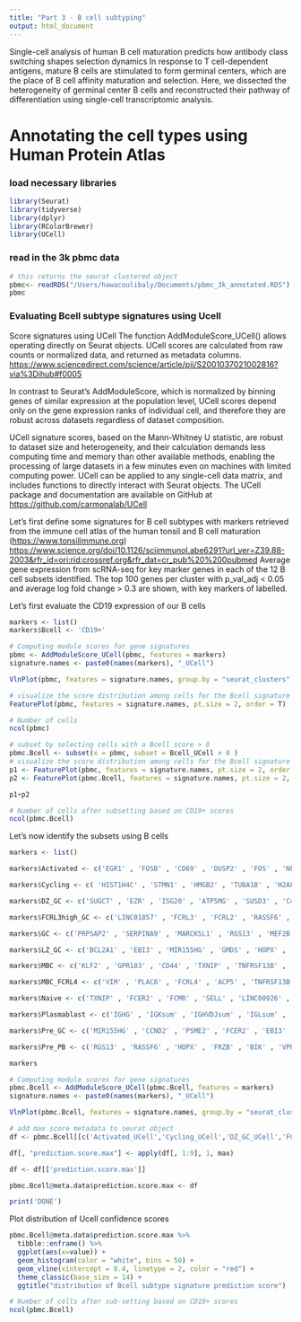 ```yaml
---
title: "Part 3 - B cell subtyping"
output: html_document
---
```


Single-cell analysis of human B cell maturation predicts how antibody class switching shapes selection dynamics In response to T cell-dependent antigens, mature B cells are stimulated to form germinal centers, which are the place of B cell affinity maturation and selection. Here, we dissected the heterogeneity of germinal center B cells and reconstructed their pathway of differentiation using single-cell transcriptomic analysis.

# Annotating the cell types using Human Protein Atlas

### load necessary libraries

```r
library(Seurat)
library(tidyverse)
library(dplyr)
library(RColorBrewer)
library(UCell)
```

### read in the 3k pbmc data

```r
# this returns the seurat clustered object
pbmc<- readRDS("/Users/hawacoulibaly/Documents/pbmc_3k_annotated.RDS")
pbmc
```

### Evaluating Bcell subtype signatures using Ucell

Score signatures using UCell The function AddModuleScore_UCell() allows operating directly on Seurat objects. UCell scores are calculated from raw counts or normalized data, and returned as metadata columns. <https://www.sciencedirect.com/science/article/pii/S2001037021002816?via%3Dihub#f0005>

In contrast to Seurat's AddModuleScore, which is normalized by binning genes of similar expression at the population level, UCell scores depend only on the gene expression ranks of individual cell, and therefore they are robust across datasets regardless of dataset composition.

UCell signature scores, based on the Mann-Whitney U statistic, are robust to dataset size and heterogeneity, and their calculation demands less computing time and memory than other available methods, enabling the processing of large datasets in a few minutes even on machines with limited computing power. UCell can be applied to any single-cell data matrix, and includes functions to directly interact with Seurat objects. The UCell package and documentation are available on GitHub at <https://github.com/carmonalab/UCell>

Let's first define some signatures for B cell subtypes with markers retrieved from the immune cell atlas of the human tonsil and B cell maturation (<https://www.tonsilimmune.org>) <https://www.science.org/doi/10.1126/sciimmunol.abe6291?url_ver=Z39.88-2003&rfr_id=ori:rid:crossref.org&rfr_dat=cr_pub%20%200pubmed> Average gene expression from scRNA-seq for key marker genes in each of the 12 B cell subsets identified. The top 100 genes per cluster with p_val_adj \< 0.05 and average log fold change \> 0.3 are shown, with key markers of labelled.

Let's first evaluate the CD19 expression of our B cells

```r
markers <- list()
markers$Bcell <- 'CD19+'

# Computing module scores for gene signatures
pbmc <- AddModuleScore_UCell(pbmc, features = markers)
signature.names <- paste0(names(markers), "_UCell")

VlnPlot(pbmc, features = signature.names, group.by = "seurat_clusters")
```

```r
# visualize the score distribution among cells for the Bcell signature
FeaturePlot(pbmc, features = signature.names, pt.size = 2, order = T)
```

```r
# Number of cells
ncol(pbmc)
```

```r
# subset by selecting cells with a Bcell score > 0
pbmc.Bcell <- subset(x = pbmc, subset = Bcell_UCell > 0 )
# visualize the score distribution among cells for the Bcell signature
p1 <- FeaturePlot(pbmc, features = signature.names, pt.size = 2, order = T)
p2 <- FeaturePlot(pbmc.Bcell, features = signature.names, pt.size = 2, order = T)

p1+p2
```

```r
# Number of cells after subsetting based on CD19+ scores
ncol(pbmc.Bcell)
```

Let's now identify the subsets using B cells

```r
markers <- list()

markers$Activated <- c('EGR1' , 'FOSB' , 'CD69' , 'DUSP2' , 'FOS' , 'NFKBIA' , 'IER2' , 'JUN' , 'PPP1R15A' , 'ZFP36' , 'DUSP1' , 'NR4A2' , 'JUNB' , 'NR4A1' , 'CD83' , 'BCL2A1' , 'KLF6' , 'TNFAIP3' , 'CDKN1A' , 'CSRNP1' , 'MIR155HG' , 'JUND' , 'NFKBID' , 'TUBA1A' , 'NFKBIZ' , 'YPEL5' , 'AC103591.3' , 'TSC22D3' , 'BTG2' , 'GPR183' , 'KDM6B' , 'MYADM' , 'MYC' , 'CXCR4' , 'PNRC1' , 'SLC2A3' , 'AC245014.3' , 'THAP2' , 'ZNF331' , 'NR4A3' , 'IRF2BP2' , 'IL6' , 'SERTAD1' , 'CCNL1' , 'PHACTR1' , 'GADD45B' , 'ZFP36L1' , 'ARL4A' , 'EIF1' , 'ZBTB10' , 'CD44' , 'ZFAND5' , 'FDCSP' , 'CYCS' , 'MCL1' , 'KLF2' , 'H3F3B' , 'AC007952.4' , 'HLA-A' , 'REL' , 'CD55' , 'RBKS' , 'DDX3X' , 'ZFP36L2' , 'CCR7' , 'MAP3K8' , 'CHMP1B' , 'SNX9' , 'DNAJA1' , 'TNF' , 'PMAIP1' , 'IRF1' , 'PIM3' , 'TAGAP' , 'EGR3' , 'KLF10' , 'CCNH' , 'SAT1' , 'BTG1' , 'SRSF5' , 'ATP2B1-AS1' , 'DDX3Y' , 'LDLRAD4' , 'IFRD1' , 'ADGRE5' , 'SRGN' , 'DDIT3' , 'IDS' , 'IRF4' , 'DDX5' , 'FTH1' , 'EMP3' , 'NFKBIB' , 'NFKB2' , 'PTGER4' , 'NUP58' , 'AREG' , 'SNHG15' , 'AF213884.3' , 'RASGEF1B' , 'HLA-DQB1')

markers$Cycling <- c( 'HIST1H4C' , 'STMN1' , 'HMGB2' , 'TUBA1B' , 'H2AFZ' , 'TUBB' , 'UBE2C' , 'HMGN2' , 'DUT' , 'TYMS' , 'TUBB4B' , 'HMGB1' , 'MKI67' , 'PTTG1' , 'TOP2A' , 'NUSAP1' , 'DEK' , 'H2AFV' , 'CENPF' , 'CKS2' , 'SMC4' , 'CDC20' , 'TK1' , 'MCM7' , 'CENPM' , 'PCNA' , 'H2AFX' , 'CDK1' , 'CDKN3' , 'HIST1H1B' , 'CDCA7' , 'CCNB2' , 'DNMT1' , 'RANBP1' , 'GAPDH' , 'BIRC5' , 'CKS1B' , 'DHFR' , 'JPT1' , 'PLK1' , 'GINS2' , 'HMGA1' , 'AURKB' , 'TPX2' , 'FABP5' , 'RAN' , 'CCNB1' , 'CENPU' , 'ZWINT' , 'H2AFY' , 'KPNA2' , 'CDCA3' , 'PCLAF' , 'KIF22' , 'SLBP' , 'MRPL51' , 'TMPO' , 'LDHA' , 'PTMA' , 'ASF1B' , 'CARHSP1' , 'CENPW' , 'SNRPD1' , 'SIVA1' , 'CCNA2' , 'MYBL2' , 'SNRPG' , 'ANP32B' , 'HIST1H3B' , 'HMGN1' , 'MCM3' , 'GSTP1' , 'LMNB1' , 'SLC25A5' , 'ASPM' , 'CALM3' , 'COX8A' , 'KIFC1' , 'TPI1' , 'TUBA1C' , 'NUCKS1' , 'UHRF1' , 'CALM2' , 'RPA3' , 'RRM1' , 'CBX3' , 'MCM4' , 'CENPE' , 'UBE2S' , 'FEN1' , 'PRDX3' , 'PKM' , 'SMC2' , 'PPIA' , 'CDCA8' , 'ANP32E' , 'MAD2L1' , 'CLSPN' , 'MND1' , 'HIST1H1E' , 'DNAJC9')

markers$DZ_GC <- c('SUGCT' , 'EZR' , 'ISG20' , 'ATP5MG' , 'SUSD3' , 'C4orf3' , 'BACH2' , 'CD27' , 'LTB' , 'SEC14L1' , 'MME' , 'NEIL1' , 'LSM10' , 'DYNLL1' , 'CD79B' , 'USP53' , 'TCL1A' , 'SERF2' , 'AICDA' , 'ACTG1' , 'SH3TC1' , 'S100A10' , 'PRPSAP2' , 'ELL3' , 'LIMD2' , 'POU2AF1' , 'SLC2A5' , 'SYNE2' , 'BCAS4' , 'OAZ1' , 'COL9A3' , 'TCEA1' , 'CD38' , 'DCAF12' , 'DAAM1' , 'USP34' , 'BLOC1S6' , 'BCL7A' , 'SYBU' , 'UBE2J1' , 'PEX5' , 'STAG3' , 'HMGN2' , 'IL4R' , 'IRF8' , 'KMT2A' , 'MEF2B' , 'AC133065.1' , 'TPD52' , 'LAMTOR5' , 'MAP1LC3B' , 'TMEM156' , 'SRSF9' , 'PPP2R5C' , 'PMAIP1' , 'PPP2CA' , 'PIM1' , 'TKT' , 'POLD4' , 'RASSF6' , 'UCP2' , 'HDAC7' , 'LPP' , 'HMGN1' , 'CD81' , 'RUBCNL' , 'LINC01991' , 'AC023590.1' , 'EHMT1' , 'AC084033.3' , 'SMIM20' , 'IFT57' , 'RNGTT' , 'ITGAE' , 'DTX1' , 'RNF144B' , 'PPP1CC' , 'ANK1' , 'METAP2' , 'SLC25A5' , 'FOXP1' , 'TAGAP' , 'STK40' , 'HRK' , 'RBBP7' , 'GCSAM' , 'TBCA' , 'SMARCB1' , 'CDK13' , 'RRM2B' , 'LYPLAL1' , 'ARL2BP' , 'COX14' , 'TP53INP1' , 'YWHAB' , 'SMIM14' , 'PRDM15' , 'CLIC4' , 'DSTN' , 'CHMP7' , 'SNTA1')

markers$FCRL3high_GC <- c('LINC01857' , 'FCRL3' , 'FCRL2' , 'RASSF6' , 'IGHM' , 'SEMA4A' , 'RGS13' , 'EML6' , 'ZNF804A' , 'VPREB3' , 'MEF2B' , 'SIGLEC10' , 'SORL1' , 'RHEX' , 'FCRL5' , 'BIK' , 'SAMSN1' , 'KLHL6' , 'GSN' , 'POU2F2' , 'SERPINA9' , 'GCHFR' , 'ADA' , 'RGS10' , 'COL9A3' , 'FCRL4' , 'TCF4' , 'RGCC' , 'CD27' , 'LNPEP' , 'ZFP36L1' , 'AL158850.1' , 'ELL3' , 'MRNIP' , 'XIST' , 'CLEC2D' , 'RASA4' , 'ALOX5AP' , 'BACE2' , 'CTSH' , 'BCL6' , 'ZNF595' , 'TMEM243' , 'ITPR2' , 'CD70' , 'TNFRSF13C' , 'PIM2' , 'HSH2D' , 'TBC1D8' , 'ICAM3' , 'FAM129C' , 'AC104699.1' , 'CD72' , 'SOCS1' , 'BLNK' , 'LDLRAD4' , 'TTN' , 'PTPRCAP' , 'AC133065.1' , 'TRANK1' , 'STIM2' , 'DOK3' , 'PLEKHG1' , 'OGT' , 'ZNF581' , 'LPXN' , 'CCDC88A' , 'MBD4' , 'CD24' , 'MPEG1' , 'HECTD4' , 'PIM1' , 'FNBP1' , 'ITGB1' , 'KCNK12' , 'SIT1' , 'AC023590.1' , 'PPP1R14B' , 'BCAS4' , 'EBLN3P' , 'SLA' , 'DCAF12' , 'RGS1' , 'CD79B' , 'PIK3CD-AS2' , 'DENND6B' , 'ACADM' , 'DSTN' , 'SPIB' , 'CLEC17A' , 'DTX1' , 'FADS3' , 'PTRHD1' , 'PCED1B' , 'HCST' , 'ATP6V1E1' , 'GRN' , 'ST14' , 'FOXP1' , 'GOLGA8B' , 'ZNF106')

markers$GC <- c('PRPSAP2' , 'SERPINA9' , 'MARCKSL1' , 'RGS13' , 'MEF2B' , 'ELL3' , 'KLHL6' , 'LRMP' , 'LMO2' , 'CAMK1' , 'NEIL1' , 'MYO1E' , 'CD53' , 'HSPA1B' , 'HSPA6' , 'GMDS' , 'AC012368.1' , 'AC023590.1' , 'SMIM14' , 'DEF8' , 'VPREB3' , 'CD40' , 'DNAJC10' , 'DNAJB1' , 'LPP' , 'VNN2' , 'PHF6' , 'HMCES' , 'CD22' , 'PAG1' , 'FCRLA' , 'HSPA1A' , 'TOX' , 'HTR3A' , 'DHRS9' , 'BASP1' , 'SEMA4A' , 'SYNE2' , 'FGD6' , 'RFTN1' , 'LCK' , 'MCTP2' , 'SNAP23' , 'ACTG1' , 'LTB' , 'CTSH' , 'UCP2' , 'LCP1' , 'MS4A1' , 'GPR160' , 'SYPL1' , 'ZNF581' , 'LINC01857' , 'MTMR14' , 'RASL11A' , 'CCDC88A' , 'TMEM123' , 'SEL1L3' , 'TERF2IP' , 'BRWD1' , 'CPNE5' , 'HSPB1' , 'ALDH2' , 'LAT2' , 'CSK' , 'PLEK' , 'PLCG2' , 'GRHPR' , 'MBD4' , 'WIPF1' , 'ALOX5AP' , 'CPNE3' , 'SORL1' , 'SGK1' , 'CD38' , 'ACY3' , 'CUX1' , 'BPNT1' , 'RBM6' , 'LIMD2' , 'GPR18' , 'ACTR3' , 'HLA-DMB' , 'SYVN1' , 'SWAP70' , 'CNN2' , 'FERMT3' , 'BCL6' , 'GGA2' , 'TUBB3' , 'HOPX' , 'BACH2' , 'IRF8' , 'SERF2' , 'CD79B' , 'ZFAND6' , 'LYPLAL1' , 'ACAP2' , 'LAPTM5' , 'METAP2' , 'PARP1')

markers$LZ_GC <- c('BCL2A1' , 'EBI3' , 'MIR155HG' , 'GMDS' , 'HOPX' , 'TRAF4' , 'DUSP2' , 'PLEK' , 'BIRC3' , 'LMO2' , 'CD40' , 'VASP' , 'LCP1' , 'DDX21' , 'PRMT1' , 'SERPINA9' , 'ABRACL' , 'PKM' , 'BIK' , 'SMS' , 'HSP90AB1' , 'EIF5A' , 'RPL22L1' , 'FABP5' , 'CD83' , 'PRDX1' , 'OTULIN' , 'SYNGR2' , 'RGS13' , 'LDHA' , 'HSPA5' , 'RGS10' , 'FYTTD1' , 'MARCKSL1' , 'REL' , 'C1QBP' , 'NOP16' , 'PDIA6' , 'NFKBID' , 'RAB3GAP2' , 'MCOLN2' , 'CD82' , 'FCRL5' , 'SWAP70' , 'NCL' , 'MGLL' , 'MTHFD2' , 'HLA-DQA1' , 'NFKB2' , 'IL4I1' , 'TIMM13' , 'BATF' , 'ENO1' , 'NIN' , 'RFTN1' , 'ODC1' , 'CCDC28B' , 'RABGAP1L' , 'NHP2' , 'TMEM123' , 'RELB' , 'MDFIC' , 'PIM3' , 'PRDX6' , 'ZNF593' , 'HLA-DRB1' , 'PPA1' , 'PDIA4' , 'PARP1' , 'ATF5' , 'MYO1E' , 'NME1' , 'ARPC1B' , 'CTSH' , 'CCT3' , 'ATIC' , 'RAN' , 'NFKB1' , 'TRMT1' , 'HERPUD1' , 'BID' , 'HSPA8' , 'HLA-DRB5' , 'LCK' , 'CSTB' , 'CCT2' , 'IFRD2' , 'MRPL4' , 'SNX11' , 'LYSMD2' , 'DKC1' , 'HLA-DQB1' , 'LPCAT1' , 'SPIB' , 'NDUFAF8' , 'TIMM8B' , 'LRMP' , 'NPM1' , 'BASP1' , 'STAG3')

markers$MBC <- c('KLF2' , 'GPR183' , 'CD44' , 'TXNIP' , 'TNFRSF13B' , 'HLA-A' , 'ZFP36L2' , 'CD1C' , 'KLF6' , 'HLA-C' , 'ACP5' , 'CAPG' , 'FXYD5' , 'S100A4' , 'RPS29' , 'SAMSN1' , 'B2M' , 'CD24' , 'PARP15' , 'EMP3' , 'VIM' , 'TSC22D3' , 'RPS27' , 'PDE4B' , 'PNRC1' , 'BANK1' , 'CD48' , 'FCMR' , 'SESN3' , 'S100A6' , 'HLA-F' , 'IFITM1' , 'RPL38' , 'LY6E' , 'RPL34' , 'RNASET2' , 'IFITM2' , 'HLA-E' , 'LDLRAD4' , 'TOMM7' , 'ZFP36' , 'CRIP1' , 'RPS14' , 'RPL36' , 'CXCR4' , 'RPL30' , 'AHNAK' , 'HLA-B' , 'SP110' , 'SELL' , 'SARAF' , 'RGCC' , 'PDCD4' , 'ADGRE5' , 'PLAC8' , 'RPS21' , 'CLECL1' , 'RPL11' , 'RPL9' , 'RPL39' , 'PLP2' , 'RPL32' , 'ARHGAP24' , 'HLA-DPB1' , 'RPS28' , 'CD52' , 'RPL13' , 'DUSP4' , 'MALAT1' , 'PFDN5' , 'RPS25' , 'TCF4' , 'SIDT1' , 'TRBC2' , 'EML4' , 'IDS' , 'NOP53' , 'YPEL5' , 'LITAF' , 'RPS18' , 'RNF213' , 'RPL13A' , 'RPL35A')

markers$MBC_FCRL4 <- c('VIM' , 'PLAC8' , 'FCRL4' , 'ACP5' , 'TNFRSF13B' , 'TESC' , 'CAPG' , 'S100A4' , 'IFITM1' , 'S100A11' , 'FCRL5' , 'RAB31' , 'CD44' , 'CCDC50' , 'PTPN1' , 'DUSP4' , 'FLNA' , 'PLD4' , 'IFITM2' , 'CCR6' , 'COTL1' , 'HCK' , 'SH3BGRL3' , 'CD99' , 'SUB1' , 'S100A6' , 'PLP2' , 'EMP3' , 'GSN' , 'CRIP1' , 'CLECL1' , 'HLA-DPB1' , 'CD52' , 'GPR183' , 'HCST' , 'DDIT4' , 'RNASET2' , 'HLA-A' , 'FGR' , 'ENTPD1' , 'CLIC1' , 'LY6E' , 'CD82' , 'VSIR' , 'PYCARD' , 'B2M' , 'FGD2' , 'OSTN-AS1' , 'FXYD5' , 'CTSH' , 'ARL6IP5' , 'PTPRCAP' , 'LSP1' , 'BHLHE41' , 'VAMP5' , 'CD1C' , 'RNF213' , 'ZEB2' , 'ICAM3' , 'IFNGR1' , 'SEMA4D' , 'PREX1' , 'NCR3' , 'GRN' , 'CD48' , 'CELF2' , 'FTH1' , 'ZYX' , 'FCGR2B' , 'KIAA1551' , 'LGALS1' , 'ZBED2' , 'PARP15' , 'LITAF' , 'SP110' , 'HLA-E' , 'RAB24' , 'RAC2' , 'TYMP' , 'PSMB9' , 'TMSB4X' , 'HLA-C' , 'RUNX3' , 'BANK1' , 'SPIB' , 'TAP1' , 'PKIG' , 'CIB1' , 'GPR82' , 'SELENOW' , 'LIMK1' , 'HSH2D' , 'ITGAX' , 'ARHGAP9')

markers$Naive <- c('TXNIP' , 'FCER2' , 'FCMR' , 'SELL' , 'LINC00926' , 'KLF2' , 'IFITM2' , 'SARAF' , 'HVCN1' , 'IFITM1' , 'BANK1' , 'JUNB' , 'ZFP36L2' , 'CD72' , 'CXCR4' , 'S1PR1' , 'PDE4B' , 'HLA-E' , 'PLPP5' , 'TRBC2' , 'FXYD5' , 'C1orf162' , 'ADAM28' , 'ITGA4' , 'CLEC2B' , 'FAM129C' , 'ADK' , 'SLC2A3' , 'PLAC8' , 'CD69' , 'HLA-A' , 'CD52' , 'ITM2B' , 'ANXA6' , 'YBX3' , 'COL19A1' , 'CELF2' , 'TMEM2' , 'FCRL1' , 'BTG1' , 'SP100' , 'ZNF331' , 'PDLIM1' , 'TRAF3IP3' , 'LY6E' , 'B2M' , 'LINC02397' , 'CHI3L2' , 'RNASET2' , 'HLA-DPA1' , 'IFITM3' , 'CCR7' , 'VPS37B' , 'RASGRP2' , 'HLA-DPB1' , 'ARHGAP15' , 'LAIR1' , 'RALGPS2' , 'PARP15' , 'CCR6' , 'CR2' , 'LBH' , 'FTL' , 'HLA-DRA' , 'MTSS1' , 'SNX2' , 'TRIM22' , 'ARHGAP9' , 'GAPT' , 'HLA-DRB5' , 'BTLA' , 'CAMK1D' , 'PIK3IP1' , 'PFDN5' , 'RPS27' , 'TGFBR2' , 'PTGER4' , 'HLA-DQB1' , 'FOXP1' , 'PARP14' , 'NOP53' , 'FTH1' , 'RNASE6' , 'HLA-B' , 'CD55' , 'RPL13' , 'TMSB10' , 'UTRN')

markers$Plasmablast <- c('IGHG' , 'IGKsum' , 'IGHVDJsum' , 'IGLsum' , 'JCHAIN' , 'MZB1' , 'IGHA' , 'SSR4' , 'XBP1' , 'HSP90B1' , 'DERL3' , 'FKBP11' , 'SEC11C' , 'IGHM' , 'SDF2L1' , 'PPIB' , 'PRDM1' , 'PRDX4' , 'SSR3' , 'AC012236.1' , 'PDIA4' , 'MYDGF' , 'SELENOS' , 'IGHD' , 'HERPUD1' , 'FKBP2' , 'HSPA5' , 'KDELR2' , 'ITM2C' , 'HM13' , 'CCL3' , 'SUB1' , 'P4HB' , 'MANF' , 'SEC61B' , 'TNFRSF17' , 'SELENOM' , 'RABAC1' , 'LMAN1' , 'SELENOK' , 'ZBP1' , 'DNAAF1' , 'SPCS1' , 'ANKRD28' , 'TRAM1' , 'CRELD2' , 'SEC61G' , 'CYTOR' , 'DNAJB9' , 'PIM2' , 'ERLEC1' , 'LINC01480' , 'TMED2' , 'SPCS3' , 'SERP1' , 'RPN1' , 'HSPA1A' , 'CHPF' , 'PDIA6' , 'SPCS2' , 'LINC02362' , 'TXNDC5' , 'HIST1H1C' , 'DNAJC1' , 'FAM46C' , 'RPN2' , 'TXNDC11' , 'ARF4' , 'RASSF6' , 'DUSP4' , 'TMED9' , 'LMAN2' , 'RGS1' , 'SEC61A1' , 'OSTC' , 'KRTCAP2' , 'NUCB2' , 'RRBP1' , 'DENND6B' , 'NEAT1' , 'GMPPB' , 'CD27' , 'HDLBP' , 'HSPA6' , 'SLAMF7' , 'ADA2' , 'AC104699.1' , 'SRGN' , 'GLRX' , 'DNAJC3' , 'DDOST' , 'TMED10' , 'PLPP5' , 'CD38' , 'AREG' , 'ERN1' , 'KLF13' , 'IRF4' , 'ELL2' , 'TMEM258' , 'MEI1')

markers$Pre_GC <- c('MIR155HG' , 'CCND2' , 'PSME2' , 'FCER2' , 'EBI3' , 'DDX21' , 'SYNGR2' , 'HSP90AB1' , 'NOP16' , 'CD83' , 'NCL' , 'EIF5A' , 'DNPH1' , 'GPX4' , 'MYC' , 'IFITM2' , 'CDKN1A' , 'NHP2' , 'NFKBID' , 'NME2' , 'NOLC1' , 'PARVB' , 'LILRA4' , 'RPL22L1' , 'ENO1' , 'HLA-DQA1' , 'TRAF4' , 'PA2G4' , 'SRM' , 'BHLHE40' , 'MAT2A' , 'FKBP4' , 'PRMT1' , 'SNHG8' , 'CALR' , 'SNHG15' , 'BATF' , 'MRTO4' , 'PRDX1' , 'IFRD2' , 'ACP5' , 'DUSP2' , 'ATIC' , 'EBNA1BP2' , 'IRF4' , 'PHB' , 'FABP5' , 'YBX1' , 'PAICS' , 'GM2A' , 'TXN' , 'FCMR' , 'EIF4A1' , 'PPA1' , 'TMEM147' , 'APRT' , 'PHACTR1' , 'NME1' , 'HSPA8' , 'DCTPP1' , 'TYMP' , 'LDHA' , 'TNFAIP3' , 'FBL' , 'MIF' , 'TMEM109' , 'FCRL5' , 'SEMA7A' , 'CHI3L2' , 'GNL3' , 'WARS' , 'C19orf70' , 'CDK4' , 'RRP7A' , 'NFKBIA' , 'APEX1' , 'ZFP36' , 'SLAMF1' , 'EEF1B2' , 'EIF5B' , 'HIVEP3' , 'IMPDH2' , 'LY6E' , 'NFKB1' , 'PDCD4' , 'SERBP1' , 'HSPD1' , 'PUM3' , 'CCDC85B' , 'HLA-A' , 'ZFP36L1' , 'SLC38A1' , 'AKR1A1')

markers$Pre_PB <- c('RGS13' , 'RASSF6' , 'HOPX' , 'FRZB' , 'BIK' , 'VPREB3' , 'MEF2B' , 'ALDH2' , 'CAMK1' , 'PRPSAP2' , 'FAM3C' , 'PRDX1' , 'MARCKSL1' , 'HMCES' , 'DHRS9' , 'SERPINA9' , 'AC104699.1' , 'LRMP' , 'XBP1' , 'LINC01857' , 'ERH' , 'CCDC88A' , 'FEZ1' , 'BAIAP2L1' , 'HTR3A' , 'POU2AF1' , 'AC023590.1' , 'MDFIC' , 'BST2' , 'BTNL9' , 'NANS' , 'GPR137B' , 'LMO4' , 'SEMA4A' , 'HDAC9' , 'PRDM1' , 'CD9' , 'GCHFR' , 'DUSP2' , 'ABRACL' , 'FGFR1' , 'PRKCD' , 'HSPB1' , 'LCK' , 'CD53' , 'SUSD3' , 'REEP5' , 'RGS1' , 'PELI1' , 'A4GALT' , 'HERPUD1' , 'PARP1' , 'KLHL6' , 'CD38' , 'TRAF4' , 'RGS2' , 'PDIA6' , 'ZNF608' , 'HIST1H2AC' , 'PAG1' , 'RBKS' , 'ATP6V1G1' , 'ARHGAP10' , 'LHFPL2' , 'RELB' , 'ANP32B' , 'RNGTT' , 'EBF1' , 'HLA-DRB5' , 'HLA-DQA1' , 'HSP90B1' , 'AMZ2' , 'C7orf50' , 'RASL11A' , 'SMAP1' , 'HIST1H2BK' , 'DUSP4' , 'ARPC2' , 'RAB3GAP2' , 'ARPC5' , 'POU2F2' , 'PDIA4' , 'CD74' , 'CYBA' , 'GRN' , 'PDE4D' , 'DUSP22' , 'SIT1' , 'HLA-DMB' , 'CD82' , 'HLA-DRB1' , 'SEL1L3' , 'HLA-DMA' , 'CAMK2B' , 'PCED1B' , 'TOX' , 'SWAP70' , 'MSI2' , 'ZCCHC7' , 'PKM')

markers
```

```r
# Computing module scores for gene signatures
pbmc.Bcell <- AddModuleScore_UCell(pbmc.Bcell, features = markers)
signature.names <- paste0(names(markers), "_UCell")

VlnPlot(pbmc.Bcell, features = signature.names, group.by = "seurat_clusters")
```

```r
# add max score metadata to seurat object
df <- pbmc.Bcell[[c('Activated_UCell','Cycling_UCell','DZ_GC_UCell','FCRL3high_GC_UCell','GC_UCell','LZ_GC_UCell','MBC_UCell','MBC_FCRL4_UCell','DZ_GC_UCell','FCRL3high_GC_UCell','GC_UCell','LZ_GC_UCell','MBC_UCell','MBC_FCRL4_UCell','Naive_UCell','Plasmablast_UCell','Pre_GC_UCell','Pre_PB_UCell')]]

df[, "prediction.score.max"] <- apply(df[, 1:9], 1, max)

df <- df[['prediction.score.max']]

pbmc.Bcell@meta.data$prediction.score.max <- df

print('DONE')
```

Plot distribution of Ucell confidence scores

```r
pbmc.Bcell@meta.data$prediction.score.max %>%
  tibble::enframe() %>%
  ggplot(aes(x=value)) + 
  geom_histogram(color = "white", bins = 50) +
  geom_vline(xintercept = 0.4, linetype = 2, color = "red") + 
  theme_classic(base_size = 14) +
  ggtitle("distribution of Bcell subtype signature prediction score")

```
```r
# Number of cells after sub-setting based on CD19+ scores
ncol(pbmc.Bcell)
```

